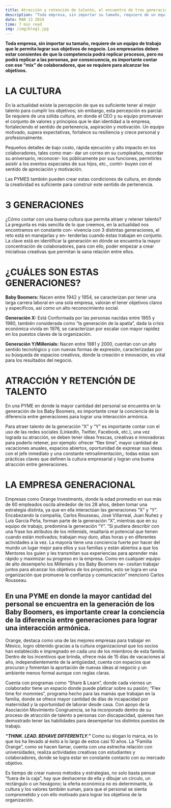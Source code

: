 ```yaml
---
title: Atracción y retención de talento, el encuentro de tres generaciones
description: "Toda empresa, sin importar su tamaño, requiere de un equipo de trabajo que le permita lograr sus objetivos de negocio. Los empresarios deben estar consientes de que la competencia podrá replicar procesos, pero no podrá replicar a las personas..."
date: MAR 13 2024
time: 7 min read
img: /img/blog1.jpg
---
```


**Toda empresa, sin importar su tamaño, requiere de un equipo de trabajo que le permita lograr sus objetivos de negocio. Los empresarios deben estar consientes de que la competencia podrá replicar procesos, pero no podrá replicar a las personas, por consecuencia, es importante contar con ese “mix” de colaboradores, que se requiere para alcanzar los objetivos.**

# LA CULTURA

En la actualidad existe la percepción de que es suficiente tener al mejor talento para cumplir los objetivos; sin embargo, esta percepción es parcial. Se requiere de una sólida cultura, en donde el CEO y su equipo promuevan el conjunto de valores y principios que le dan identidad a la empresa, fortaleciendo el sentido de pertenencia, aspiración y motivación. Un equipo motivado, supera expectativas, fortalece su resiliencia y crece personal y profesionalmente.

Pequeños detalles de bajo costo, rápida ejecución y alto impacto en los colaboradores, tales como man- dar un correo en su cumpleaños, recordar su aniversario, reconocer- los públicamente por sus funciones, permitirles asistir a los eventos especiales de sus hijos, etc., contri- buyen con el sentido de apreciación y motivación.

Las PYMES también pueden crear estas condiciones de cultura, en donde la creatividad es suficiente para construir este sentido de pertenencia.

# 3 GENERACIONES

¿Cómo contar con una buena cultura que permita atraer y retener talento? La pregunta es más sencilla de lo que creemos, en la actualidad nos encontramos en constante con- vivencia con 3 distintas generaciones, el reto está en manejarlas y en- tenderlas cuando éstas trabajan en conjunto. La clave está en identificar la generación en dónde se encuentra la mayor concentración de colaboradores, para con ello, poder empezar a crear iniciativas creativas que permitan la sana relación entre ellos.

# ¿CUÁLES SON ESTAS GENERACIONES?
**Baby Boomers:** Nacen entre 1942 y 1954, se caracterizan por tener una larga carrera laboral en una sola empresa, valoran el tener objetivos claros y específicos, así como un alto reconocimiento social.

**Generación X:** Está Conformada por las personas nacidas entre 1955 y 1980, también considerada como “la generación de la apatía”, dada la crisis económica vivida en 1976, se caracterizan por escalar con mayor rapidez en los puestos claves de la organización.

**Generación Y/Millenials:** Nacen entre 1981 y 2000, cuentan con un alto sentido tecnológico y con nuevas formas de expresión, caracterizadas por su búsqueda de espacios creativos, donde la creación e innovación, es vital para los resultados del negocio.

# ATRACCIÓN Y RETENCIÓN DE TALENTO
En una PYME en donde la mayor cantidad del personal se encuentra en la generación de los Baby Boomers, es importante crear la conciencia de la diferencia entre generaciones para lograr una interacción armónica.

Para atraer talento de la generación “X” y “Y” es importante contar con el uso de las redes sociales (LinkedIn, Twitter, Facebook, etc.), una vez lograda su atracción, se deben tener ideas frescas, creativas e innovadoras para poderlo retener, por ejemplo: ofrecer “flex time”, mayor cantidad de vacaciones anuales, espacios abiertos, oportunidad de expresar sus ideas con el jefe inmediato y una constante retroalimentación,; todas estas son prácticas claves que definen la cultura empresarial y logran una buena atracción entre generaciones.

# LA EMPRESA GENERACIONAL
Empresas como Orange Investments, donde la edad promedio en sus más de 60 empleados oscila alrededor de los 28 años, deben tomar una estrategia distinta, ya que en ella interactúan las generaciones “X” y “Y”. Encabezando la compañía, Carlos Rousseau, José Villarreal, Juan Nuñez y Luis García Peña, forman parte de la generación “X”, mientras que en su equipo de trabajo, predomina la generación “Y”. “Si pudiera describir con una frase los atributos de los millenials, resaltaría el potencial que tienen cuando están motivados; trabajan muy duro, altas horas y en diferentes actividades a la vez. La mayoría tiene una conciencia fuerte por hacer del mundo un lugar mejor para ellos y sus familias y están abiertos a que los Mentores los guíen y les transmitan sus experiencias para aprender más rápido y maximizar su progreso en la empresa. Como en cualquier equipo de alto desempeño los Millenials y los Baby Boomers ne- cesitan trabajar juntos para alcanzar los objetivos de los proyectos, esto se logra en una organización que promueve la confianza y comunicación” mencionó Carlos Rousseau.

## En una PYME en donde la mayor cantidad del personal se encuentra en la generación de los Baby Boomers, es importante crear la conciencia de la diferencia entre generaciones para lograr una interacción armónica.

Orange, destaca como una de las mejores empresas para trabajar en México, logro obtenido gracias a la cultura organizacional que los socios han establecido e impregnado en cada uno de los miembros de esta familia. Dentro de los incentivos que brinda, ofrece más de 15 días de vacaciones al año, independientemente de la antigüedad, cuenta con espacios que procuran y fomentan la aportación de nuevas ideas al negocio y un ambiente menos formal aunque con reglas claras.

Cuenta con programas como “Share & Learn”, donde cada viernes un colaborador tiene un espacio donde puede platicar sobre su pasión; “Flex time for mommies”, programa hecho para las mamás
que trabajan en la familia, donde se ofrece mayor cantidad de días de incapacidad por maternidad y la oportunidad de laborar desde casa. Con apoyo de la Asociación Movimiento Congruencia, se ha incorporado dentro de su proceso de atracción de talento a personas con discapacidad, quienes han demostrado tener las habilidades para desempeñar los distintos puestos de trabajo.

***“THINK. LEAD. BEHAVE DIFFERENTLY.”*** Como su slogan lo marca, es lo que los ha llevado al éxito a lo largo de estos casi 10 años. La “Familia Orange”, como se hacen llamar, cuenta con una estrecha relación con universidades, realiza actividades creativas con estudiantes y colaboradores, donde se logra estar en constante contacto con su mercado objetivo.

Es tiempo de crear nuevos métodos y estrategias, no solo basta pensar “fuera de la caja”, hay que deshacerse de ella y dibujar un circulo, un rectángulo o un hexágono; la oferta económica no es determinante, la cultura y los valores también suman, para que el personal se sienta comprometido y con ello motivado para lograr los objetivos de la organización.